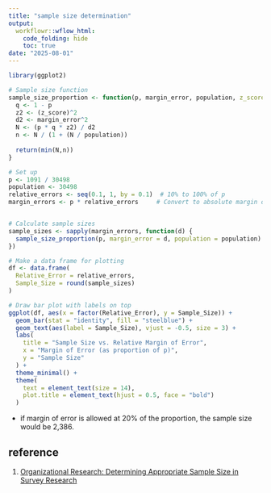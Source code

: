 ```yaml
---
title: "sample size determination"
output: 
  workflowr::wflow_html:
    code_folding: hide
    toc: true
date: "2025-08-01"
---
```



```r
library(ggplot2)
```




```r

# Sample size function
sample_size_proportion <- function(p, margin_error, population, z_score = 1.96){
  q <- 1 - p
  z2 <- (z_score)^2
  d2 <- margin_error^2
  N <- (p * q * z2) / d2 
  n <- N / (1 + (N / population))
  
  return(min(N,n))
}

```






```r
# Set up
p <- 1091 / 30498
population <- 30498
relative_errors <- seq(0.1, 1, by = 0.1)  # 10% to 100% of p
margin_errors <- p * relative_errors     # Convert to absolute margin of error


# Calculate sample sizes
sample_sizes <- sapply(margin_errors, function(d) {
  sample_size_proportion(p, margin_error = d, population = population)
})

# Make a data frame for plotting
df <- data.frame(
  Relative_Error = relative_errors,
  Sample_Size = round(sample_sizes)
)

# Draw bar plot with labels on top
ggplot(df, aes(x = factor(Relative_Error), y = Sample_Size)) +
  geom_bar(stat = "identity", fill = "steelblue") +
  geom_text(aes(label = Sample_Size), vjust = -0.5, size = 3) +
  labs(
    title = "Sample Size vs. Relative Margin of Error",
    x = "Margin of Error (as proportion of p)",
    y = "Sample Size"
  ) +
  theme_minimal() +
  theme(
    text = element_text(size = 14),
    plot.title = element_text(hjust = 0.5, face = "bold")
  )

```


* if margin of error is allowed at 20% of the proportion, the sample size would be 2,386.  


## reference 

1. [Organizational Research: Determining
Appropriate Sample Size in Survey Research](https://www.opalco.com/wp-content/uploads/2014/10/Reading-Sample-Size1.pdf)
